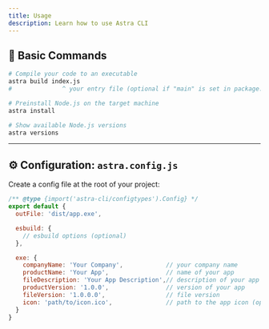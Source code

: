 ```yaml
---
title: Usage
description: Learn how to use Astra CLI
---
```


## 🚀 Basic Commands

```bash
# Compile your code to an executable
astra build index.js
#              ^ your entry file (optional if "main" is set in package.json)

# Preinstall Node.js on the target machine
astra install

# Show available Node.js versions
astra versions
```

---

## ⚙️ Configuration: `astra.config.js`

Create a config file at the root of your project:

```js
/** @type {import('astra-cli/configtypes').Config} */
export default {
  outFile: 'dist/app.exe',

  esbuild: {
    // esbuild options (optional)
  },

  exe: {
    companyName: 'Your Company',            // your company name
    productName: 'Your App',                // name of your app
    fileDescription: 'Your App Description',// description of your app
    productVersion: '1.0.0',                // version of your app
    fileVersion: '1.0.0.0',                 // file version
    icon: 'path/to/icon.ico',               // path to the app icon (optional)
  }
}
```